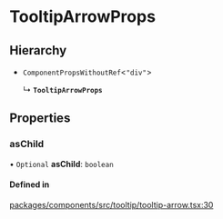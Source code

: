 # TooltipArrowProps

## Hierarchy

- `ComponentPropsWithoutRef`\<`"div"`\>

  ↳ **`TooltipArrowProps`**

## Properties

### asChild

• `Optional` **asChild**: `boolean`

#### Defined in

[packages/components/src/tooltip/tooltip-arrow.tsx:30](https://github.com/vtex/shoreline/blob/0b6f8d7fa/packages/components/src/tooltip/tooltip-arrow.tsx#L30)
